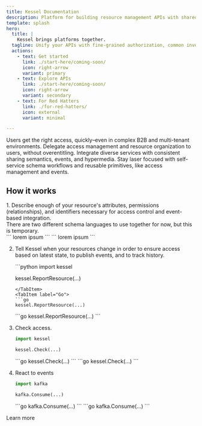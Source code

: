 ```yaml
---
title: Kessel Documentation
description: Platform for building resource management APIs with shared access, resource inventory, and eventing.
template: splash
hero:
  title: |
    Kessel brings platforms together.
  tagline: Unify your APIs with fine-grained authorization, common inventory, and CloudEvents.
  actions:
    - text: Get started
      link: ./start-here/coming-soon/
      icon: right-arrow
      variant: primary
    - text: Explore APIs
      link: ./start-here/coming-soon/
      icon: right-arrow
      variant: secondary
    - text: For Red Hatters
      link: ./for-red-hatters/
      icon: external
      variant: minimal

---
```

<style>{ /* Add a little pizazz. */ `
  html[data-theme="dark"] body {
    background: linear-gradient(150deg, rgb(24 24 27), rgb(30, 30, 40));
  }

  html[data-theme="light"] body {
    background: linear-gradient(135deg, rgb(255, 255, 255), rgb(240, 240, 255));
  }
`}</style>


<CardGrid stagger>
  <Card icon="warning" title="Remove barriers to consumption">
    Users get the right access, quickly–even in complex B2B and multi-tenant environments.
  </Card>
  <Card icon="approve-check" title="Give users control">
    Delegate access management and resource organization to users, without overentitling.
  </Card>
  <Card icon="information" title="Build an ecosystem">
    Integrate diverse services with consistent sharing semantics, events, and hypermedia.
  </Card>
  <Card icon="laptop" title="Designed for developers">
    Stay laser focused with self-service schema workflows and reusable primitives, like access management and events.
  </Card>
</CardGrid>

## How it works

<Steps>
1. Describe enough of your resource's attributes, permissions (relationships), and identifiers necessary for access control and event-based integration.

   <Aside title="Under construction">There are two different schema languages to use together for now, but this is temporary.</Aside>

   <Tabs>
     <TabItem label="Attributes">
     ```
     lorem ipsum
     ```
     </TabItem>
     <TabItem label="Permissions and relationships">
     ```
     lorem ipsum
     ```
     </TabItem>
   </Tabs>

2. Tell Kessel when your resources change in order to ensure access based on latest state, to publish events, and to track history.

   <Tabs syncKey="language">
     <TabItem label="Python">
     ```python
     import kessel

     kessel.ReportResource(...)
     ```
     </TabItem>
     <TabItem label="Go">
     ```go
     kessel.ReportResource(...)
     ```
     </TabItem>
     <TabItem label="Java">
     ```go
     kessel.ReportResource(...)
     ```
     </TabItem>
   </Tabs>
3. Check access.
   <Tabs syncKey="language">
     <TabItem label="Python">
     ```python
     import kessel

     kessel.Check(...)
     ```
     </TabItem>
     <TabItem label="Go">
     ```go
     kessel.Check(...)
     ```
     </TabItem>
     <TabItem label="Java">
     ```go
     kessel.Check(...)
     ```
     </TabItem>
   </Tabs>
4. React to events
   <Tabs syncKey="language">
     <TabItem label="Python">
     ```python
     import kafka

     kafka.Consume(...)
     ```
     </TabItem>
     <TabItem label="Go">
     ```go
     kafka.Consume(...)
     ```
     </TabItem>
     <TabItem label="Java">
     ```go
     kafka.Consume(...)
     ```
     </TabItem>
   </Tabs>
</Steps>

<LinkButton icon='right-arrow'>Learn more</LinkButton>